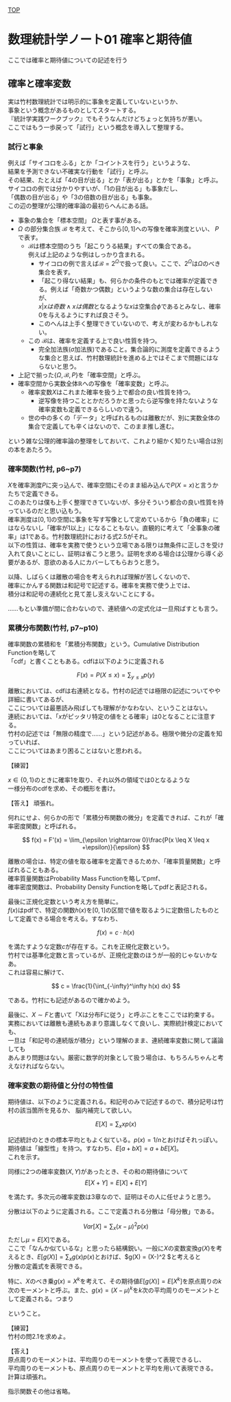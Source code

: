 [TOP](https://8-u8.github.io/MathematicalStatistics/)

# 数理統計学ノート01 確率と期待値
ここでは確率と期待値についての記述を行う

## 確率と確率変数
実は竹村数理統計では明示的に事象を定義していないというか、  
事象という概念があるものとしてスタートする。  
『統計学実践ワークブック』でもそうなんだけどちょっと気持ちが悪い。  
ここではもう一歩戻って「試行」という概念を導入して整理する。  

### 試行と事象
例えば「サイコロをふる」とか「コイントスを行う」というような、  
結果を予測できない不確実な行動を「試行」と呼ぶ。  
その結果、たとえば「4の目が出る」とか「表が出る」とかを「事象」と呼ぶ。  
サイコロの例では分かりやすいが、「1の目が出る」も事象だし、  
「偶数の目が出る」や「3の倍数の目が出る」も事象。  
この辺の整理が公理的確率論の最初らへんにある話。  

- 事象の集合を「標本空間」 $\Omega$と表す事がある。  
- $\Omega$ の部分集合族 $\mathcal{B}$ を考えて、そこから$[0, 1]$への写像を確率測度といい、  $P$で表す。
    - $\mathcal{B}$は標本空間のうち「起こりうる結果」すべての集合である。  
    例えば上記のような例はしっかり含まれる。
        - サイコロの例で言えば$\mathcal{B} = 2^\Omega$で扱って良い。ここで、$2^\Omega$は$\Omega$のべき集合を表す。
        - 「起こり得ない結果」も、何らかの条件のもとでは確率が定義できる。例えば「奇数かつ偶数」というような数の集合は存在しないが、  
        ${x|xは奇数 \land xは偶数}$となるような$x$は空集合$\phi$であるとみなし、確率0を与えるようにすれば良さそう。
        - このへんは上手く整理できていないので、考えが変わるかもしれない。
    - この $\mathcal{B}$は、確率を定義する上で良い性質を持つ。
        - 完全加法族($\sigma$加法族)であること。集合論的に測度を定義できるような集合と思えば、竹村数理統計を進める上ではそこまで問題にはならないと思う。
- 上記で揃った$\{\Omega, \mathcal{B}, P\}$を「確率空間」と呼ぶ。
- 確率空間から実数全体$\mathbb{R}$への写像を「確率変数」と呼ぶ。
    - 確率変数$X$はこれまた確率を扱う上で都合の良い性質を持つ。
        - 逆写像を持つこととかだろうかと思ったら逆写像を持たないような確率変数も定義できるらしいので違う。
    - 世の中の多くの「データ」と呼ばれるものは離散だが、別に実数全体の集合で定義しても辛くはないので、このまま推し進む。

という雑な公理的確率論の整理をしておいて、これより細かく知りたい場合は別の本をあたろう。

### 確率関数(竹村, p6~p7)
$X$を確率測度$P$に突っ込んで、確率空間にそのまま組み込んで$P(X=x)$と言うかたちで定義できる。  
このあたりは僕も上手く整理できていないが、多分そういう都合の良い性質を持っているのだと思い込もう。  
確率測度は$[0, 1]$の空間に事象を写す写像として定めているから「負の確率」にはならないし「確率が1以上」になることもない。直観的に考えて「全事象の確率」は1である。竹村数理統計における式2.5がそれ。  
以下の性質は、確率を実務で使うという立場である限りは無条件に正しさを受け入れて良いことにし、証明は省こうと思う。証明を求める場合は公理から導く必要があるが、意欲のある人にカバーしてもらおうと思う。

\begin{equation}
\left\{\, 
    \begin{aligned}
        \sum_{x} P(X=x) = 1 (xが離散のとき)\\
        \int_x P(X=x) dx = 1(xが連続のとき)
    \end{aligned}
\right .
\end{equation}

以降、しばらくは離散の場合を考えられれば理解が苦しくないので、  
確率にかんする関数は和記号で記述する。確率を実務で使う上では、  
積分は和記号の連続化と見て差し支えないことにする。  

……もとい準備が間に合わないので、連続値への定式化は一旦飛ばすとも言う。

### 累積分布関数(竹村, p7~p10)

確率関数の累積和を「累積分布関数」という。Cumulative Distribution Functionを略して  
「cdf」と書くこともある。cdfは以下のように定義される

$$
F(x) = P(X \leq x) = \sum_{y \leq x} p(y)
$$

離散においては、cdfは右連続となる。竹村の記述では極限の記述についてやや詳細に書いてあるが、  
ここについては最悪読み飛ばしても理解がかなわない、ということはない。  
連続においては、「$x$がピッタリ特定の値をとる確率」は0となることに注意する。  
竹村の記述では「無限の精度で……」という記述がある。極限や微分の定義を知っていれば、  
ここについてはあまり困ることはないと思われる。  


【練習】

$x \in \{0, 1\}$のときに確率1を取り、それ以外の領域では0となるような  
一様分布のcdfを求め、その概形を書け。

【答え】
頑張れ。


何れにせよ、何らかの形で「累積分布関数の微分」を定義できれば、これが「確率密度関数」と呼ばれる。

$$
f(x) = F'(x) = \lim_{\epsilon \rightarrow 0}\frac{P(x \leq X \leq x +\epsilon)}{\epsilon}
$$


離散の場合は、特定の値を取る確率を定義できるためか、「確率質量関数」と呼ばれることもある。  
確率質量関数はProbability Mass Functionを略してpmf、  
確率密度関数は、Probability Density Functionを略してpdfと表記される。

最後に正規化定数という考え方を簡単に。  
$f(x)$はpdfで、特定の関数$h(x)$を$[0, 1]$の区間で値を取るように定数倍したものとして定義できる場合を考える。すなわち、

$$
f(x) = c \cdot h(x)
$$

を満たすような定数$c$が存在する。これを正規化定数という。  
竹村では基準化定数と言っているが、正規化定数のほうが一般的じゃないかなあ。  
これは容易に解けて、

$$
c = \frac{1}{\int_{-\infty}^\infty h(x) dx}
$$

である。竹村にも記述があるので確かめよう。

最後に、$X \sim F$と書いて「Xは分布Fに従う」と呼ぶことをここでは約束する。  
実務においては離散も連続もあまり意識しなくて良いし、実際統計検定においても、  
一旦は「和記号の連続版が積分」という理解のまま、連続確率変数に関して議論しても  
あんまり問題はない。厳密に数学的対象として扱う場合は、もちろんちゃんと考えなければならない。

### 確率変数の期待値と分付の特性値
期待値は、以下のように定義される。和記号のみで記述するので、積分記号は竹村の該当箇所を見るか、
脳内補完して欲しい。

$$
E[X] = \sum_{x}xp(x)
$$

記述統計のときの標本平均ともよく似ている。$p(x) = 1/n$とおけばそれっぽい。  
期待値は「線型性」を持つ。すなわち、$E[a + bX] = a + bE[X]$。  
これを示す。

\begin{equation} 
    \begin{aligned}
        E[a + bX] = \sum_{x} (a+bx)p(x)\\
        = \sum_{x} ap(x)+bxp(x)\\
        = \sum_{x} ap(x) + \sum_{x}bxp(x)\\
        = a \sum_{x} p(x) + b \sum_{x} xp(x) \\
        = a + bE[X]
    \end{aligned}
\end{equation}

同様に2つの確率変数$(X, Y)$があったとき、その和の期待値について
$$
E[X+Y] = E[X] + E[Y]
$$

を満たす。多次元の確率変数は3章なので、証明はその人に任せようと思う。

分散は以下のように定義される。ここで定義される分散は「母分散」である。

$$
Var[X] = \sum_{x}(x-\mu)^2p(x)
$$
ただし$\mu = E[X]$である。  
ここで「なんか似ているな」と思ったら結構鋭い。一般に$X$の変数変換$g(X)$を考えるとき、$E[g(X)] = \sum_{x}g(x)p(x)$とおけば、$g(X) = (X-\mu)^2 $と考えると  
分散の定義式を表現できる。

特に、$X$のべき乗$g(x) = X^k$を考えて、その期待値$E[g(X)] = E[X^k]$を原点周りの$k$次のモーメントと呼ぶ。また、$g(x) = (X-\mu)^k$を$k$次の平均周りのモーメントとして定義される。つまり

\begin{equation} 
    \begin{aligned}
        \mu_k' = E[X^k] \\
        \mu_k = E[(X-\mu)^k]
    \end{aligned}
\end{equation}

ということ。

【練習】  
竹村の問2.1を求めよ。

【答え】  
原点周りのモーメントは、平均周りのモーメントを使って表現できるし、  
平均周りのモーメントも、原点周りのモーメントと平均を用いて表現できる。  
計算は頑張れ。

指示関数その他は省略。